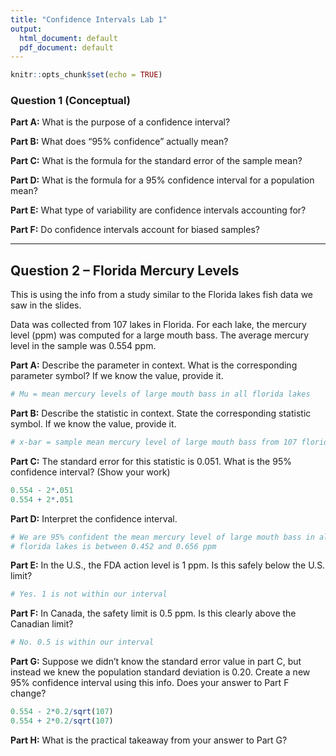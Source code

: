 ---
title: "Confidence Intervals Lab 1"
output:
  html_document: default
  pdf_document: default
---

```{r setup, include=FALSE}
knitr::opts_chunk$set(echo = TRUE)
```

### Question 1 (Conceptual)

**Part A:** What is the purpose of a confidence interval?

**Part B:** What does "95\% confidence" actually mean?

**Part C:** What is the formula for the standard error of the sample mean?

**Part D:** What is the formula for a 95\% confidence interval for a population mean?

**Part E:** What type of variability are confidence intervals accounting for?

**Part F:** Do confidence intervals account for biased samples?

---

## Question 2 -- Florida Mercury Levels

This is using the info from a study similar to the Florida lakes fish data we saw in the slides.

Data was collected from 107 lakes in Florida. For each lake, the mercury level (ppm) was computed for a large mouth bass. The average mercury level in the sample was 0.554 ppm.

**Part A:** Describe the parameter in context. What is the corresponding parameter symbol? If we know the value, provide it.

```{r, echo=F, include=F}
# Mu = mean mercury levels of large mouth bass in all florida lakes
```

**Part B:** Describe the statistic in context. State the corresponding statistic symbol. If we know the value, provide it.

```{r, echo=F, include=F}
# x-bar = sample mean mercury level of large mouth bass from 107 florida lakes
```

**Part C:** The standard error for this statistic is 0.051. What is the 95\% confidence interval? (Show your work)

```{r, echo=F, include=F}
0.554 - 2*.051
0.554 + 2*.051
```

**Part D:** Interpret the confidence interval.

```{r, echo=F, include=F}
# We are 95% confident the mean mercury level of large mouth bass in all
# florida lakes is between 0.452 and 0.656 ppm
```

**Part E:** In the U.S., the FDA action level is 1 ppm. Is this safely below the U.S. limit?

```{r, echo=F, include=F}
# Yes. 1 is not within our interval
```

**Part F:** In Canada, the safety limit is 0.5 ppm. Is this clearly above the Canadian limit?

```{r, echo=F, include=F}
# No. 0.5 is within our interval
```

**Part G:** Suppose we didn't know the standard error value in part C, but instead we knew the population standard deviation is 0.20. Create a new 95\% confidence interval using this info. Does your answer to Part F change?

```{r, echo=F, include=F}
0.554 - 2*0.2/sqrt(107)
0.554 + 2*0.2/sqrt(107)
```

**Part H:** What is the practical takeaway from your answer to Part G?